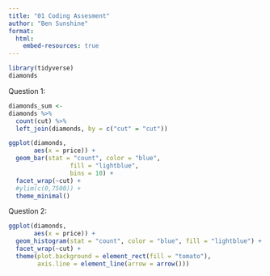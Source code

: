 ```yaml
---
title: "01 Coding Assesment"
author: "Ben Sunshine"
format: 
  html:
    embed-resources: true
---
```


```r
library(tidyverse)
diamonds
```

Question 1:
```r
diamonds_sum <-
diamonds %>%
  count(cut) %>%
  left_join(diamonds, by = c("cut" = "cut"))

ggplot(diamonds, 
       aes(x = price)) +
  geom_bar(stat = "count", color = "blue", 
                 fill = "lightblue",
                 bins = 10) +
  facet_wrap(~cut) +
  #ylim(c(0,7500)) +
  theme_minimal()
```


Question 2:
```r
ggplot(diamonds, 
       aes(x = price)) +
  geom_histogram(stat = "count", color = "blue", fill = "lightblue") +
  facet_wrap(~cut) +
  theme(plot.background = element_rect(fill = "tomato"),
        axis.line = element_line(arrow = arrow()))
```

